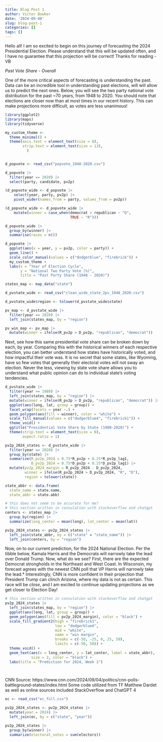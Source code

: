 ```yaml
---
title: Blog Post 1
author: Victor Bowker
date: '2024-09-08'
slug: blog-post-1
categories: []
tags: []
---
```

Hello all! I am so excited to begin on this journey of forecasting the 2024 Presidential Election. Please understand that this will be updated often, and I have no guarantee that this projection will be correct! Thanks for reading - VB


_Past Vote Share - Overall_

One of the more critical aspects of forecasting is understanding the past. Data can be an incredible tool in understanding past elections, will will allow us to predict the next ones. Below, you will see the two party national vote distribution for the past ~70 years, from 1948 to 2020. You should note that elections are closer now than at most times in our recent history. This can make projections more difficult, as votes are less unanimous!

```r
library(ggplot2)
library(maps)
library(tidyverse)
```


```r
my_custom_theme <-
  theme_minimal() +
  theme(axis.text = element_text(size = 8),
        strip.text = element_text(size = 13),
          )
  

```
```r
d_popvote <- read_csv("popvote_1948-2020.csv")
```

```r
d_popvote |> 
  filter(year == 2020) |> 
  select(party, candidate, pv2p)
```
```r
(d_popvote_wide <- d_popvote |>
    select(year, party, pv2p) |>
    pivot_wider(names_from = party, values_from = pv2p))
```

```r
(d_popvote_wide <- d_popvote_wide |> 
    mutate(winner = case_when(democrat > republican ~ "D",
                              TRUE ~ "R")))
```

```r
d_popvote_wide |> 
  group_by(winner) |>
  summarise(races = n())
```


```r
d_popvote |> 
  ggplot(aes(x = year, y = pv2p, color = party)) + 
  geom_line() + 
  scale_color_manual(values = c("dodgerblue", "firebrick")) + 
  my_custom_theme +
  labs(x = "Year of Election Cycle",
       y = "National Two Party Vote (%)",
       title = "Past Party Share (1948 - 2020)")

```

```r
states_map <- map_data("state")

```

```r
d_pvstate_wide <- read_csv("clean_wide_state_2pv_1948_2020.csv")

```

```r
d_pvstate_wide$region <- tolower(d_pvstate_wide$state)

```

```r
pv_map <- d_pvstate_wide |>
  filter(year == 2020) |>
  left_join(states_map, by = "region")
```

```r
pv_win_map <- pv_map |> 
  mutate(winner = ifelse(R_pv2p > D_pv2p, "republican", "democrat"))
```




Next, see how this same presidential vote share can be broken down by each, by year. Comparing this with the historical winners of each respective election, you can better understand how states have historically voted, and how impactful their vote was. It is no secret that some states, like Wyoming, have so few votes that generally their electoral votes will not sway an election. Never the less, viewing by state vote share allows you to understand what public opinion can do to individual state's voting tendencies.
```r
d_pvstate_wide |> 
  filter(year >= 1980) |> 
  left_join(states_map, by = "region") |> 
  mutate(winner = ifelse(R_pv2p > D_pv2p, "republican", "democrat")) |> 
  ggplot(aes(long, lat, group = group)) +
  facet_wrap(facets = year ~.) + 
  geom_polygon(aes(fill = winner), color = "white") + 
  scale_fill_manual(values = c("dodgerblue4", "firebrick1")) + 
  theme_void() + 
  ggtitle("Presidential Vote Share by State (1980-2020)") + 
  theme(strip.text = element_text(size = 8), 
        aspect.ratio = 1) 
```

```r
pv2p_2024_states <- d_pvstate_wide |> 
  filter(year == 2020) |> 
  group_by(state) |> 
  summarize(R_pv2p_2024 = 0.75*R_pv2p + 0.25*R_pv2p_lag1, 
            D_pv2p_2024 = 0.75*D_pv2p + 0.25*D_pv2p_lag1) |> 
  mutate(pv2p_2024_margin = R_pv2p_2024 - D_pv2p_2024, 
         winner = ifelse(R_pv2p_2024 > D_pv2p_2024, "R", "D"), 
         region = tolower(state))
```

```r
state_abbr <- data.frame(
  state_name = state.name,
  state_abbr = state.abb)
```
```r
# this does not seem to be accurate for me?
# this section written in consulation with stackoverflow and chatgpt
centers <- states_map |>
  group_by(region) |>
  summarize(long_center = mean(long), lat_center = mean(lat))
```
```r
pv2p_2024_states <- pv2p_2024_states |> 
  left_join(state_abbr, by = c("state" = "state_name")) |> 
  left_join(centers, by = "region") 
```



Now, on to our current prediction, for the 2024 National Election. Per the tibble below, Kamala Harris and the Democrats will narrowly take the lead over Donald Trump. Now, what do we see? First, there are the expected Democrat strongholds in the Northeast and West Coast. In Wisconsin, my forecast agrees with the newest CNN poll that VP Harris will narrowly take the lead.* Interestingly, CNN is more confident in their projection that President Trump can clinch Arizona, where my data is not as certain. This race will be _close_, and I am excited to continue updating projections as we get closer to Election Day!
```r

# this section written in consulation with stackoverflow and chatgpt
pv2p_2024_states |> 
  left_join(states_map, by = "region") |> 
  ggplot(aes(long, lat, group = group)) + 
  geom_polygon(aes(fill = pv2p_2024_margin), color = "black") + 
  scale_fill_gradient2(high = "firebrick1", 
                       low = "dodgerblue4", 
                       mid = "white", 
                       name = "win margin", 
                       breaks = c(-50, -25, 0, 25, 50), 
                       limits = c(-50, 50)) + 
  theme_void() +
  geom_text(aes(x = long_center, y = lat_center, label = state_abbr), 
            size = 2, color = "black") +
  labs(title = "Prediction for 2024, Week 1")

            
```

CNN Source: https://www.cnn.com/2024/09/04/politics/cnn-polls-battleground-states/index.html
Some code utilized from TF Matthew Dardet as well as online sources included StackOverflow and ChatGPT 4


```r
ec <- read_csv("ec_full.csv")

```
```r
pv2p_2024_states <- pv2p_2024_states |> 
  mutate(year = 2024) |> 
  left_join(ec, by = c("state", "year"))
```

```r
pv2p_2024_states |> 
  group_by(winner) |> 
  summarize(electoral_votes = sum(electors))
```
